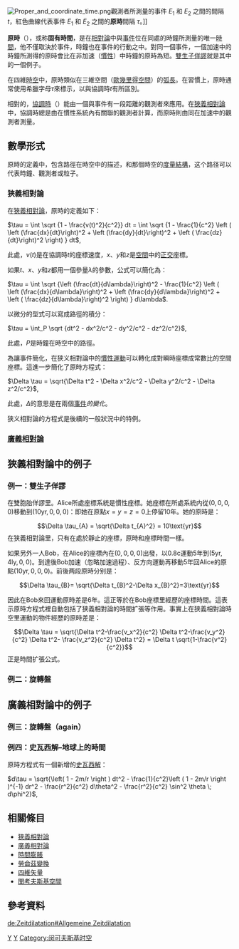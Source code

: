 {{multiple issues|
{{expand|time=2018-06-22T09:00:55+00:00}}
{{expert|time=2018-06-22T09:00:55+00:00}}
{{unreferenced|time=2018-06-22T09:00:55+00:00}}
}}
[[Image:Proper_and_coordinate_time.png|thumb]]觀測者所測量的事件 ''E''<sub>1</sub> 和 ''E''<sub>2</sub> 之間的{{link-en|坐標時|Coordinate time}}間隔 ''t''，紅色曲線代表事件 ''E''<sub>1</sub> 和 ''E''<sub>2</sub> 之間的'''原時'''間隔 <math>\tau</math>。]]

'''原時'''（{{lang-en|'''proper time'''}}），或称'''固有時間'''，是在[[相對論|相對論]]中與[[事件|事件]]位在同處的時鐘所測量的唯一[[時間|時間]]，他不僅取決於事件，時鐘也在事件的行動之中。對同一個事件，一個加速中的時鐘所測得的原時會比在非加速（[[慣性|慣性]]）中時鐘的原時為短。[[雙生子佯謬|雙生子佯謬]]就是其中的一個例子。

在四維[[時空|時空]]中，原時類似在三維空間（[[歐幾里得空間|歐幾里得空間]]）的[[弧長|弧長]]。在習慣上，原時通常使用希臘字母<math>\tau</math>來標示，以與協調時<math>t</math>有所區別。

相對的，[[協調時|協調時]]（{{lang-en|coordinate time}}）能由一個與事件有一段距離的觀測者來應用。在[[狹義相對論|狹義相對論]]中，協調時總是由在慣性系統內有關聯的觀測者計算，而原時則由同在加速中的觀測者測量。

== 數學形式 ==
原時的定義中，包含路徑在時空中的描述，和那個時空的[[度量結構|度量結構]]，这个路径可以代表時鐘、觀測者或粒子。

=== 狹義相對論 ===

在[[狹義相對論|狹義相對論]]，原時的定義如下：

<math>\tau
= \int \sqrt {1 - \frac{v(t)^2}{c^2}} dt
= \int \sqrt {1 - \frac{1}{c^2} \left ( \left (\frac{dx}{dt}\right)^2 + \left (\frac{dy}{dt}\right)^2 + \left ( \frac{dz}{dt}\right)^2 \right) } dt</math>,

此處，<math> v(t) </math>是在協調時<math> t </math>的座標速度，<math>x</math>、<math>y</math>和<math>z</math>是[[空間|空間]]中的[[直角|正交]]座標。

如果<math>t</math>、<math>x</math>、<math>y</math>和<math>z</math>都用一個參量<math>\lambda</math>的參數，公式可以簡化為：

<math>\tau
= \int \sqrt {\left (\frac{dt}{d\lambda}\right)^2  - \frac{1}{c^2} \left ( \left (\frac{dx}{d\lambda}\right)^2 + \left (\frac{dy}{d\lambda}\right)^2 + \left ( \frac{dz}{d\lambda}\right)^2 \right) } d\lambda</math>.

以微分的型式可以寫成路徑的積分：

<math>\tau = \int_P \sqrt {dt^2 - dx^2/c^2 - dy^2/c^2 - dz^2/c^2}</math>,

此處，<math>P</math>是時鐘在時空中的路徑。

為讓事件簡化，在狭义相對論中的[[慣性|慣性]][[運動|運動]]可以轉化成對瞬時座標成常數比的空間座標。這進一步簡化了原時方程式：

<math>\Delta \tau = \sqrt{\Delta t^2 -  \Delta x^2/c^2 -  \Delta y^2/c^2 - \Delta z^2/c^2}</math>,

此處，<math>\Delta</math>的意思是在兩個[[時空#基本觀念|事件]]''的變化''。

狭义相對論的方程式是後續的一般狀況中的特例。

=== [[廣義相對論|廣義相對論]] ===
{{Expand section}}

== 狹義相對論中的例子 ==

=== 例一：雙生子佯謬 ===
在雙胞胎佯謬里。Alice所處座標系統是慣性座標。她座標在所處系統内從<math>(0,0,0,0)</math>移動到<math>(10\text{yr},0,0,0)</math>：即她在原點<math>x=y=z=0</math>上停留10年。她的原時是：
:<math>\Delta \tau_{A} = \sqrt{\Delta t_{A}^2} = 10\text{yr}</math>
在狭義相對論里，只有在處於靜止的座標，原時和座標時間一樣。

如果另外一人Bob，在Alice的座標內在<math>(0,0,0,0)</math>出發，以0.8c運動5年到<math>(5\text{yr},4\text{ly},0,0)</math>。到達後Bob加速（忽略加速過程）、反方向運動再移動5年回Alice的原點<math>(10\text{yr},0,0,0)</math>。前後两段原時分别是：
:<math>\Delta \tau_{B}= \sqrt{\Delta t_{B}^2-\Delta x_{B}^2}=3\text{yr}</math>

因此在Bob來回運動原時差是6年。這正等於在Bob座標里經歷的座標時間。這表示原時方程式裡自動包括了狭義相對論的時間扩張等作用。事實上在狭義相對論時空里運動的物件經歷的原時差是：
:<math>\Delta \tau = \sqrt{\Delta t^2-\frac{v_x^2}{c^2} \Delta t^2-\frac{v_y^2}{c^2} \Delta t^2- \frac{v_z^2}{c^2} \Delta t^2} = \Delta t \sqrt{1-\frac{v^2}{c^2}}</math>
正是時間扩張公式。

=== 例二：旋轉盤 ===
{{Expand section}}

== 廣義相對論中的例子 ==
=== 例三：旋轉盤（again） ===
{{Expand section}}

=== 例四：史瓦西解–地球上的時間 ===

原時方程式有一個新增的[[史瓦西解|史瓦西解]]：

<math>d\tau = \sqrt{\left( 1 - 2m/r \right ) dt^2 - \frac{1}{c^2}\left ( 1 - 2m/r \right )^{-1} dr^2 - \frac{r^2}{c^2} d\theta^2 - \frac{r^2}{c^2} \sin^2 \theta \; d\phi^2}</math>,

== 相關條目 ==
* [[狹義相對論|狹義相對論]]
* [[廣義相對論|廣義相對論]]
* [[時間膨脹|時間膨脹]]
* [[勞侖茲變換|勞侖茲變換]]
* [[四維矢量|四維矢量]]
* [[閔考夫斯基空間|閔考夫斯基空間]]

== 參考資料 ==
<references/>

{{時間}}
{{時間導航}}
{{狹義相對論}}

[[Category:相對論|Y]]
[[Category:守時|Y]]
[[Category:闵可夫斯基时空|Category:闵可夫斯基时空]]

[[de:Zeitdilatation#Allgemeine_Zeitdilatation|de:Zeitdilatation#Allgemeine Zeitdilatation]]